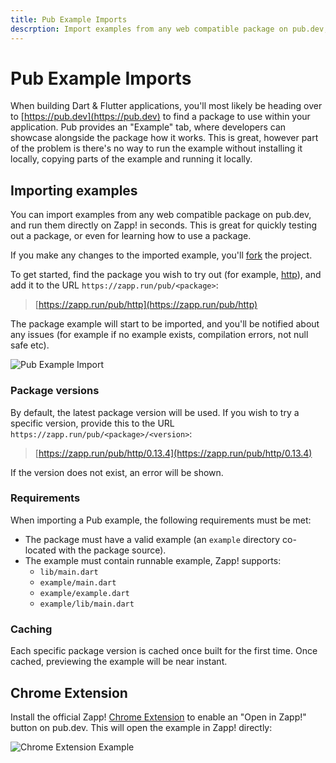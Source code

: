 ---
title: Pub Example Imports
descrption: Import examples from any web compatible package on pub.dev, and run them directly on Zapp! in seconds.
---

# Pub Example Imports

When building Dart & Flutter applications, you'll most likely be heading over to [https://pub.dev](https://pub.dev) to 
find a package to use within your application. Pub provides an "Example" tab, where developers can
showcase alongside the package how it works. This is great, however part of the problem is
there's no way to run the example without installing it locally, copying parts of the example
and running it locally.

## Importing examples

You can import examples from any web compatible package on pub.dev, and run them directly on Zapp! in seconds. 
This is great for quickly testing out a package, or even for learning how to use a package.

If you make any changes to the imported example, you'll [fork](/forking) the project.

To get started, find the package you wish to try out (for example, [http](https://pub.dev/packages/http)),
and add it to the URL `https://zapp.run/pub/<package>`:

> [https://zapp.run/pub/http](https://zapp.run/pub/http)

The package example will start to be imported, and you'll be notified about any issues (for example 
if no example exists, compilation errors, not null safe etc).

![Pub Example Import](/assets/pubdev-import-example.png)

### Package versions

By default, the latest package version will be used. If you wish to try a specific version, provide this
to the URL `https://zapp.run/pub/<package>/<version>`: 

> [https://zapp.run/pub/http/0.13.4](https://zapp.run/pub/http/0.13.4)

If the version does not exist, an error will be shown.

### Requirements

When importing a Pub example, the following requirements must be met:

- The package must have a valid example (an `example` directory co-located with the package source).
- The example must contain runnable example, Zapp! supports:
  - `lib/main.dart`
  - `example/main.dart`
  - `example/example.dart`
  - `example/lib/main.dart`

### Caching

Each specific package version is cached once built for the first time. Once cached,
previewing the example will be near instant.

## Chrome Extension

Install the official Zapp! [Chrome Extension](https://chrome.google.com/webstore/detail/zapp-extension/bbgkmldccfmbpbdkfdhofdkjjafhiekc/related)
to enable an "Open in Zapp!" button on pub.dev. This will open the example in Zapp! directly:

![Chrome Extension Example](/assets/pubdev-import-extension.png)